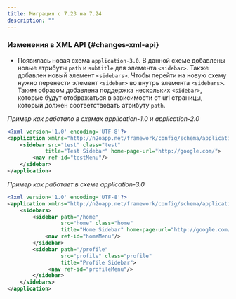 ```yaml
---
title: Миграция с 7.23 на 7.24
description: ""
---
```


### Изменения в XML API {#changes-xml-api}

- Появилась новая схема `application-3.0`. В данной схеме добавлены новые атрибуты `path` и `subtitle` для элемента `<sidebar>`.
Также добавлен новый элемент `<sidebars>`.
Чтобы перейти на новую схему нужно перенести элемент `<sidebar>` во внутрь элемента `<sidebars>`. Таким образом добавлена поддержка нескольких
`<sidebar>`, которые будут отображаться в зависимости от url страницы, который должен соответствовать атрибуту `path`.

*Пример как работало в схемах application-1.0 и application-2.0*

```xml
<?xml version='1.0' encoding='UTF-8'?>
<application xmlns="http://n2oapp.net/framework/config/schema/application-1.0">
    <sidebar src="test" class="test"
            title="Test Sidebar" home-page-url="http://google.com/">
        <nav ref-id="testMenu"/>
    </sidebar>
</application>
```

*Пример как работает в схеме application-3.0*
```xml
<?xml version='1.0' encoding='UTF-8'?>
<application xmlns="http://n2oapp.net/framework/config/schema/application-3.0">
    <sidebars>
        <sidebar path="/home"
                 src="home" class="home"
                 title="Home Sidebar" home-page-url="http://google.com/">
            <nav ref-id="homeMenu"/>
        </sidebar>
        <sidebar path="/profile"
                 src="profile" class="profile"
                 title="Profile Sidebar">
             <nav ref-id="profileMenu"/>
        </sidebar>
    </sidebars>
</application>
```
